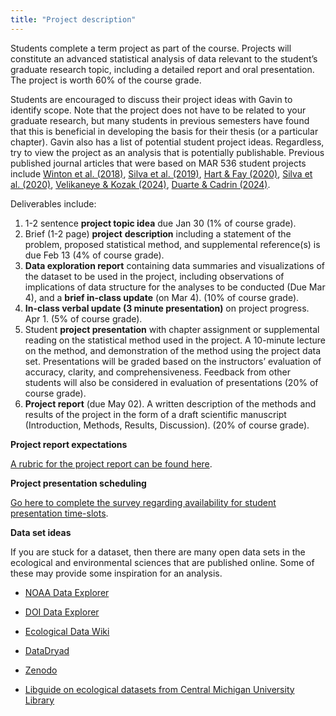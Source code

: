 ```yaml
---
title: "Project description"
---
```


Students complete a term project as part of the course. Projects will constitute an advanced statistical analysis of data relevant to the student's graduate research topic, including a detailed report and oral presentation. The project is worth 60% of the course grade.

Students are encouraged to discuss their project ideas with Gavin to identify scope. Note that the project does not have to be related to your graduate research, but many students in previous semesters have found that this is beneficial in developing the basis for their thesis (or a particular chapter). Gavin also has a list of potential student project ideas. Regardless, try to view the project as an analysis that is potentially publishable. Previous published journal articles that were based on MAR 536 student projects include [Winton et al. (2018)](https://doi.org/10.3354/meps12396), [Silva et al. (2019)](https://doi.org/10.3354/meps12820), [Hart & Fay (2020)](https://doi.org/10.1016/j.fishres.2019.105466), [Silva et al. (2020)](https://doi.org/10.1029/2020JC016507), [Velikaneye & Kozak (2024)](https://doi.org/10.1093/jeb/voae092), [Duarte & Cadrin (2024)](https://doi.org/10.1016/j.fishres.2024.107000).

Deliverables include:

1.  1-2 sentence **project topic idea** due Jan 30 (1% of course grade).
2.  Brief (1-2 page) **project** **description** including a statement of the problem, proposed statistical method, and supplemental reference(s) is due Feb 13 (4% of course grade).
3.  **Data exploration report** containing data summaries and visualizations of the dataset to be used in the project, including observations of implications of data structure for the analyses to be conducted (Due Mar 4), and a **brief in-class update** (on Mar 4). (10% of course grade).
4.  **In-class verbal update (3 minute presentation)** on project progress. Apr 1. (5% of course grade).
5.  Student **project presentation** with chapter assignment or supplemental reading on the statistical method used in the project. A 10-minute lecture on the method, and demonstration of the method using the project data set. Presentations will be graded based on the instructors' evaluation of accuracy, clarity, and comprehensiveness. Feedback from other students will also be considered in evaluation of presentations (20% of course grade).
6.  **Project report** (due May 02). A written description of the methods and results of the project in the form of a draft scientific manuscript (Introduction, Methods, Results, Discussion). (20% of course grade).

**Project report expectations**

[A rubric for the project report can be found here](documents/MAR536-SPR2023_project-rubric.pdf).

**Project presentation scheduling**

[Go here to complete the survey regarding availability for student presentation time-slots](https://forms.gle/RmMa2Emxit2krdC79).

**Data set ideas**

If you are stuck for a dataset, then there are many open data sets in the ecological and environmental sciences that are published online. Some of these may provide some inspiration for an analysis.

-   [NOAA Data Explorer](https://data.noaa.gov/datasetsearch/)

-   [DOI Data Explorer](https://data.doi.gov/dataset)

-   [Ecological Data Wiki](https://ecologicaldata.org/find-data)

-   [DataDryad](https://datadryad.org/stash)

-   [Zenodo](https://zenodo.org/)

-   [Libguide on ecological datasets from Central Michigan University Library](https://libguides.cmich.edu/lifesciencedata/ecological)
